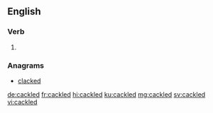 ==English==

===Verb===
{{head|en|verb form}}

# {{en-past of|cackle}}

===Anagrams===
* [[clacked#English|clacked]]

[[de:cackled]]
[[fr:cackled]]
[[hi:cackled]]
[[ku:cackled]]
[[mg:cackled]]
[[sv:cackled]]
[[vi:cackled]]